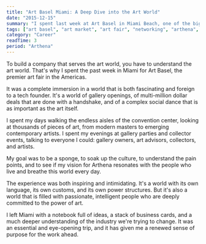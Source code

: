 ```yaml
---
title: "Art Basel Miami: A Deep Dive into the Art World"
date: "2015-12-15"
summary: "I spent last week at Art Basel in Miami Beach, one of the biggest and most important art fairs in the world. It was an incredible, overwhelming, and deeply educational experience. It was a crash course in the culture and the business of the art world."
tags: ["art basel", "art market", "art fair", "networking", "arthena", "research"]
category: "Career"
readTime: 3
period: "Arthena"
---
```


To build a company that serves the art world, you have to understand the art world. That's why I spent the past week in Miami for Art Basel, the premier art fair in the Americas.

It was a complete immersion in a world that is both fascinating and foreign to a tech founder. It's a world of gallery openings, of multi-million dollar deals that are done with a handshake, and of a complex social dance that is as important as the art itself.

I spent my days walking the endless aisles of the convention center, looking at thousands of pieces of art, from modern masters to emerging contemporary artists. I spent my evenings at gallery parties and collector events, talking to everyone I could: gallery owners, art advisors, collectors, and artists.

My goal was to be a sponge, to soak up the culture, to understand the pain points, and to see if my vision for Arthena resonates with the people who live and breathe this world every day.

The experience was both inspiring and intimidating. It's a world with its own language, its own customs, and its own power structures. But it's also a world that is filled with passionate, intelligent people who are deeply committed to the power of art.

I left Miami with a notebook full of ideas, a stack of business cards, and a much deeper understanding of the industry we're trying to change. It was an essential and eye-opening trip, and it has given me a renewed sense of purpose for the work ahead.

